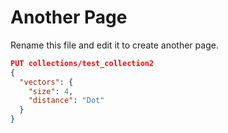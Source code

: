 # Another Page

Rename this file and edit it to create another page.

```json withRunButton=true
PUT collections/test_collection2
{
  "vectors": {
    "size": 4,
    "distance": "Dot"
  }
}
```
